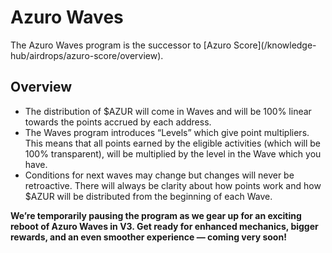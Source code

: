 
# Azuro Waves

<Callout type="feature">
The Azuro Waves program is the successor to [Azuro Score](/knowledge-hub/airdrops/azuro-score/overview).
</Callout>

## Overview

- The distribution of $AZUR will come in Waves and will be 100% linear towards the points accrued by each address.
- The Waves program introduces “Levels” which give point multipliers. This means that all points earned by the eligible activities (which will be 100% transparent), will be multiplied by the level in the Wave which you have.
- Conditions for next waves may change but changes will never be retroactive. There will always be clarity about how points work and how $AZUR will be distributed from the beginning of each Wave.

**We’re temporarily pausing the program as we gear up for an exciting reboot of Azuro Waves in V3. Get ready for enhanced mechanics, bigger rewards, and an even smoother experience — coming very soon!**
